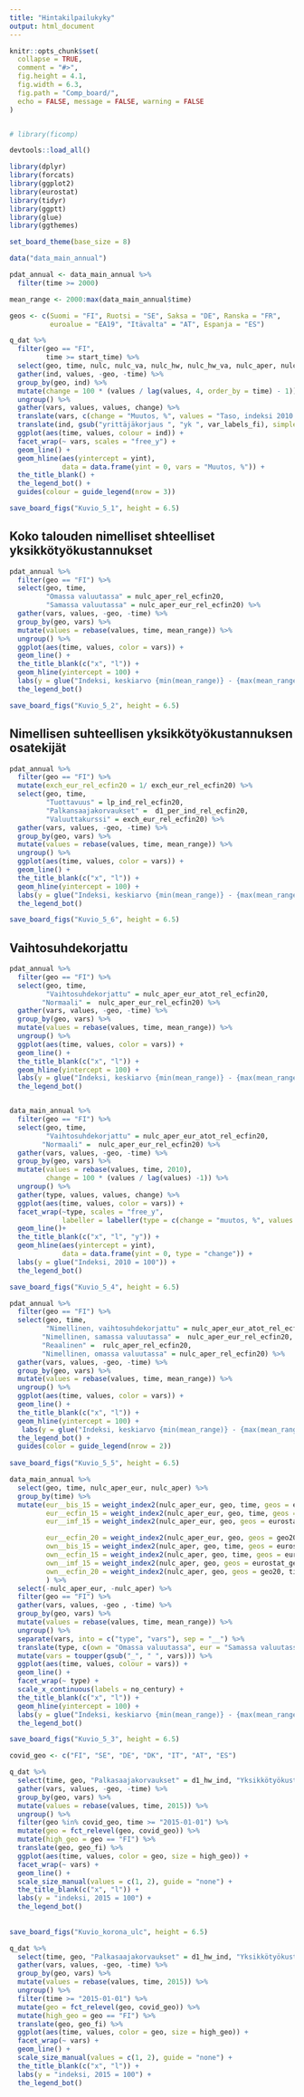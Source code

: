 ```yaml
---
title: "Hintakilpailukyky"
output: html_document
---
```


```r
knitr::opts_chunk$set(
  collapse = TRUE,
  comment = "#>", 
  fig.height = 4.1,
  fig.width = 6.3,
  fig.path = "Comp_board/", 
  echo = FALSE, message = FALSE, warning = FALSE
)


# library(ficomp)

devtools::load_all()

library(dplyr)
library(forcats)
library(ggplot2)
library(eurostat)
library(tidyr)
library(ggptt)
library(glue)
library(ggthemes)

set_board_theme(base_size = 8)

data("data_main_annual")

pdat_annual <- data_main_annual %>% 
  filter(time >= 2000)

mean_range <- 2000:max(data_main_annual$time)

geos <- c(Suomi = "FI", Ruotsi = "SE", Saksa = "DE", Ranska = "FR", 
          euroalue = "EA19", "Itävalta" = "AT", Espanja = "ES")

```

```r

q_dat %>% 
  filter(geo == "FI",
         time >= start_time) %>% 
  select(geo, time, nulc, nulc_va, nulc_hw, nulc_hw_va, nulc_aper, nulc_aper_va) %>% 
  gather(ind, values, -geo, -time) %>% 
  group_by(geo, ind) %>% 
  mutate(change = 100 * (values / lag(values, 4, order_by = time) - 1)) %>% 
  ungroup() %>% 
  gather(vars, values, values, change) %>% 
  translate(vars, c(change = "Muutos, %", values = "Taso, indeksi 2010 = 100")) %>% 
  translate(ind, gsub("yrittäjäkorjaus ", "yk ", var_labels_fi), simple = TRUE, parts = c(4,5)) %>%
  ggplot(aes(time, values, colour = ind)) +
  facet_wrap(~ vars, scales = "free_y") +
  geom_line() +
  geom_hline(aes(yintercept = yint), 
             data = data.frame(yint = 0, vars = "Muutos, %")) +
  the_title_blank() +
  the_legend_bot() +
  guides(colour = guide_legend(nrow = 3))

save_board_figs("Kuvio_5_1", height = 6.5)

```


## Koko talouden nimelliset shteelliset yksikkötyökustannukset

```r



pdat_annual %>% 
  filter(geo == "FI") %>% 
  select(geo, time, 
         "Omassa valuutassa" = nulc_aper_rel_ecfin20, 
         "Samassa valuutassa" = nulc_aper_eur_rel_ecfin20) %>% 
  gather(vars, values, -geo, -time) %>% 
  group_by(geo, vars) %>% 
  mutate(values = rebase(values, time, mean_range)) %>% 
  ungroup() %>% 
  ggplot(aes(time, values, color = vars)) +
  geom_line() +
  the_title_blank(c("x", "l")) +
  geom_hline(yintercept = 100) +
  labs(y = glue("Indeksi, keskiarvo {min(mean_range)} - {max(mean_range)} = 100")) +
  the_legend_bot() 

save_board_figs("Kuvio_5_2", height = 6.5)

```

## Nimellisen suhteellisen yksikkötyökustannuksen osatekijät

```r

pdat_annual %>% 
  filter(geo == "FI") %>% 
  mutate(exch_eur_rel_ecfin20 = 1/ exch_eur_rel_ecfin20) %>% 
  select(geo, time, 
         "Tuottavuus" = lp_ind_rel_ecfin20, 
         "Palkansaajakorvaukset" =  d1_per_ind_rel_ecfin20, 
         "Valuuttakurssi" = exch_eur_rel_ecfin20) %>% 
  gather(vars, values, -geo, -time) %>% 
  group_by(geo, vars) %>% 
  mutate(values = rebase(values, time, mean_range)) %>% 
  ungroup() %>% 
  ggplot(aes(time, values, color = vars)) +
  geom_line() +
  the_title_blank(c("x", "l")) +
  geom_hline(yintercept = 100) +
  labs(y = glue("Indeksi, keskiarvo {min(mean_range)} - {max(mean_range)} = 100")) +
  the_legend_bot()

save_board_figs("Kuvio_5_6", height = 6.5)

```

## Vaihtosuhdekorjattu 


```r

pdat_annual %>% 
  filter(geo == "FI") %>% 
  select(geo, time, 
         "Vaihtosuhdekorjattu" = nulc_aper_eur_atot_rel_ecfin20, 
        "Normaali" =  nulc_aper_eur_rel_ecfin20) %>% 
  gather(vars, values, -geo, -time) %>% 
  group_by(geo, vars) %>% 
  mutate(values = rebase(values, time, mean_range)) %>% 
  ungroup() %>% 
  ggplot(aes(time, values, color = vars)) +
  geom_line() +
  the_title_blank(c("x", "l")) +
  geom_hline(yintercept = 100) +
  labs(y = glue("Indeksi, keskiarvo {min(mean_range)} - {max(mean_range)} = 100")) +
  the_legend_bot()



```


```r

data_main_annual %>% 
  filter(geo == "FI") %>% 
  select(geo, time, 
         "Vaihtosuhdekorjattu" = nulc_aper_eur_atot_rel_ecfin20, 
        "Normaali" =  nulc_aper_eur_rel_ecfin20) %>% 
  gather(vars, values, -geo, -time) %>% 
  group_by(geo, vars) %>% 
  mutate(values = rebase(values, time, 2010),
         change = 100 * (values / lag(values) -1)) %>% 
  ungroup() %>% 
  gather(type, values, values, change) %>% 
  ggplot(aes(time, values, color = vars)) +
  facet_wrap(~type, scales = "free_y",
             labeller = labeller(type = c(change = "muutos, %", values = "indeksi, 2010 = 100"))) +
  geom_line()+
  the_title_blank(c("x", "l", "y")) +
  geom_hline(aes(yintercept = yint), 
             data = data.frame(yint = 0, type = "change")) +
  labs(y = glue("Indeksi, 2010 = 100")) +
  the_legend_bot()

save_board_figs("Kuvio_5_4", height = 6.5)

```


```r

pdat_annual %>% 
  filter(geo == "FI") %>% 
  select(geo, time, 
         "Nimellinen, vaihtosuhdekorjattu" = nulc_aper_eur_atot_rel_ecfin20, 
        "Nimellinen, samassa valuutassa" =  nulc_aper_eur_rel_ecfin20,
        "Reaalinen" =  rulc_aper_rel_ecfin20, 
        "Nimellinen, omassa valuutassa" = nulc_aper_rel_ecfin20) %>% 
  gather(vars, values, -geo, -time) %>% 
  group_by(geo, vars) %>% 
  mutate(values = rebase(values, time, mean_range)) %>% 
  ungroup() %>% 
  ggplot(aes(time, values, color = vars)) +
  geom_line() +
  the_title_blank(c("x", "l")) +
  geom_hline(yintercept = 100) +
   labs(y = glue("Indeksi, keskiarvo {min(mean_range)} - {max(mean_range)} = 100")) +
  the_legend_bot() +
  guides(color = guide_legend(nrow = 2))
  
save_board_figs("Kuvio_5_5", height = 6.5)

```

```r

data_main_annual %>% 
  select(geo, time, nulc_aper_eur, nulc_aper) %>% 
  group_by(time) %>% 
  mutate(eur__bis_15 = weight_index2(nulc_aper_eur, geo, time, geos = eurostat_geos, weight_df = weights_bis_broad),
         eur__ecfin_15 = weight_index2(nulc_aper_eur, geo, time, geos = eurostat_geos, weight_df = weights_ecfin37),
         eur__imf_15 = weight_index2(nulc_aper_eur, geo, geos = eurostat_geos, time, weight_df = weights_imf),

         eur__ecfin_20 = weight_index2(nulc_aper_eur, geo, geos = geo20, time, weight_df = weights_ecfin37),
         own__bis_15 = weight_index2(nulc_aper, geo, time, geos = eurostat_geos, weight_df = weights_bis_broad),
         own__ecfin_15 = weight_index2(nulc_aper, geo, time, geos = eurostat_geos, weight_df = weights_ecfin37),
         own__imf_15 = weight_index2(nulc_aper, geo, geos = eurostat_geos, time, weight_df = weights_imf),
         own__ecfin_20 = weight_index2(nulc_aper, geo, geos = geo20, time, weight_df = weights_ecfin37)
         ) %>% 
  select(-nulc_aper_eur, -nulc_aper) %>%
  filter(geo == "FI") %>% 
  gather(vars, values, -geo , -time) %>% 
  group_by(geo, vars) %>% 
  mutate(values = rebase(values, time, mean_range)) %>% 
  ungroup() %>%
  separate(vars, into = c("type", "vars"), sep = "__") %>% 
  translate(type, c(own = "Omassa valuutassa", eur = "Samassa valuutassa")) %>% 
  mutate(vars = toupper(gsub("_", " ", vars))) %>%
  ggplot(aes(time, values, colour = vars)) +
  geom_line() +
  facet_wrap(~ type) +
  scale_x_continuous(labels = no_century) +
  the_title_blank(c("x", "l")) +
  geom_hline(yintercept = 100) +
  labs(y = glue("Indeksi, keskiarvo {min(mean_range)} - {max(mean_range)} = 100")) +
  the_legend_bot()

save_board_figs("Kuvio_5_3", height = 6.5)

```
```r

covid_geo <- c("FI", "SE", "DE", "DK", "IT", "AT", "ES")

q_dat %>% 
  select(time, geo, "Palkasaajakorvaukset" = d1_hw_ind, "Yksikkötyökustannukset" = nulc_hw_va_eur, "Työn tuottavuus" = lp_hw_ind) %>% 
  gather(vars, values, -geo, -time) %>% 
  group_by(geo, vars) %>% 
  mutate(values = rebase(values, time, 2015)) %>% 
  ungroup() %>% 
  filter(geo %in% covid_geo, time >= "2015-01-01") %>% 
  mutate(geo = fct_relevel(geo, covid_geo)) %>%
  mutate(high_geo = geo == "FI") %>% 
  translate(geo, geo_fi) %>% 
  ggplot(aes(time, values, color = geo, size = high_geo)) +
  facet_wrap(~ vars) +
  geom_line() +
  scale_size_manual(values = c(1, 2), guide = "none") +
  the_title_blank(c("x", "l")) +
  labs(y = "indeksi, 2015 = 100") +
  the_legend_bot()
  
 
save_board_figs("Kuvio_korona_ulc", height = 6.5) 

```


```r
q_dat %>% 
  select(time, geo, "Palkasaajakorvaukset" = d1_hw_ind, "Yksikkötyökustannukset" = nulc_hw_va_eur, "Työn tuottavuus" = lp_hw_ind) %>% 
  gather(vars, values, -geo, -time) %>% 
  group_by(geo, vars) %>% 
  mutate(values = rebase(values, time, 2015)) %>% 
  ungroup() %>% 
  filter(time >= "2015-01-01") %>% 
  mutate(geo = fct_relevel(geo, covid_geo)) %>%
  mutate(high_geo = geo == "FI") %>% 
  translate(geo, geo_fi) %>% 
  ggplot(aes(time, values, color = geo, size = high_geo)) +
  facet_wrap(~ vars) +
  geom_line() +
  scale_size_manual(values = c(1, 2), guide = "none") +
  the_title_blank(c("x", "l")) +
  labs(y = "indeksi, 2015 = 100") +
  the_legend_bot()
```

